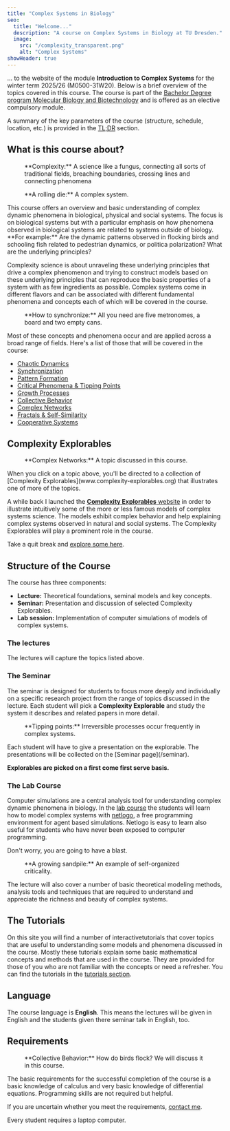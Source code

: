 ```yaml
---
title: "Complex Systems in Biology"
seo:
  title: "Welcome..."
  description: "A course on Complex Systems in Biology at TU Dresden."
  image:
    src: "/complexity_transparent.png" 
    alt: "Complex Systems"
showHeader: true
---
```


... to the website of the module **Introduction to Complex Systems** 
for the winter term 2025/26 (M0500-31W20). 
Below is a brief overview of the topics covered 
in this course. The course is part of the 
[Bachelor Degree program Molecular Biology and Biotechnology](https://tu-dresden.de/studium/vor-dem-studium/studienangebot/sins/sins_studiengang?autoid=313)
and is offered as an elective compulsory module.

A summary of the key parameters of the course 
(structure, schedule, location, etc.) is provided
in the [TL;DR](/tldr) section.

## What is this course about?

<Figure src={complexity} srcDark={complexityDark} alt="Complexity.">
**Complexity:** A science like a fungus, connecting all sorts of traditional
fields, breaching boundaries, crossing lines and connecting phenomena
</Figure>

<Figure src={rollingDie} srcDark={rollingDieDark} alt="a rolling die" margin={true}>
**A rolling die:** A complex system.
</Figure>
This course offers an overview and basic understanding of 
complex dynamic phenomena in biological, physical and social systems.
The focus is on biological systems but with a particular emphasis on how phenomena
observed in biological systems are related to systems outside of biology. 
**For example:** Are the dynamic patterns observed in flocking birds and schooling
fish related to pedestrian dynamics, or politica polarization? What are
the underlying principles?

Complexity science is about unraveling these underlying principles that 
drive a complex phenomenon 
and trying to construct models based on these underlying principles that
can reproduce the basic properties of a system with as few ingredients as possible. 
Complex systems come in different flavors and can be associated with different 
fundamental 
phenomena and concepts each of which will be covered in the course.

<Quote 
  author="Dirk Brockmann" 
  cite="TU Dresden" 
  quote="AI is about predicting things we don't understand. Complexity is about understanding things we can't predict." 
/>


<Figure src={metronomes} srcDark={metronomesDark} margin={true} alt="metronomes on a board">
**How to synchronize:** All you need are five metronomes, a board and two empty cans.
</Figure>
Most of these concepts and phenomena occur and are applied across a broad range of fields. 
Here's a list of those that will be covered in the course:

- [Chaotic Dynamics](http://www.complexity-explorables.org/topics/chaotic-dynamics/)
- [Synchronization](http://www.complexity-explorables.org/topics/synchronization/)
- [Pattern Formation](http://www.complexity-explorables.org/topics/pattern-formation/)
- [Critical Phenomena & Tipping Points](http://www.complexity-explorables.org/topics/critical-phenomena/)
- [Growth Processes](http://www.complexity-explorables.org/topics/growth-processes/)
- [Collective Behavior](http://www.complexity-explorables.org/topics/collective-behavior/)
- [Complex Networks](http://www.complexity-explorables.org/topics/complex-networks/)
- [Fractals & Self-Similarity](http://www.complexity-explorables.org/topics/self-similarity/)
- [Cooperative Systems](http://www.complexity-explorables.org/topics/cooperation/)

## Complexity Explorables

<Figure src={network} srcDark={networkDark} alt="Network" margin={true}>
**Complex Networks:** A topic discussed in this course.
</Figure>
When you click on a topic above, you'll be directed to a 
collection of [Complexity Explorables](www.complexity-explorables.org) 
that illustrates one of more of the topics.

A while back I launched the [**Complexity Explorables** website](https://www.complexity-explorables.org) 
in order to illustrate intuitively some of the more or 
less famous models of complex systems science. The models exhibit complex 
behavior and help explaining complex systems observed in natural and social systems. 
The Complexity Explorables will play a prominent role in the course. 

Take a quit break and [explore some here](https://www.complexity-explorables.org).

## Structure of the Course

The course has three components:

- **Lecture:** Theoretical foundations, seminal models and key concepts.
- **Seminar:** Presentation and discussion of selected Complexity Explorables.
- **Lab session:** Implementation of computer simulations of models of complex systems.

### The lectures

The lectures will capture the topics listed above. 

### The Seminar

The seminar is designed for students to focus more deeply and individually on a 
specific research project from the range of topics discussed in the lecture. 
Each student will pick a **Complexity Explorable** and study the system it 
describes and related papers in more detail. 

<Figure src={tippingpoint} srcDark={tippingpointDark} alt="tipping point." margin={true}>
**Tipping points:** Irreversible processes occur frequently in complex systems.
</Figure>
Each student will have to give a presentation on the explorable. 
The presentations will be collected on the [Seminar page](/seminar).

**Explorables are picked on a first come first serve basis.**

### The Lab Course

Computer simulations are a central analysis tool for understanding complex 
dynamic phenomena in biology. In the [lab course](/lab) 
the students will learn how to model complex systems 
with [netlogo](https://ccl.northwestern.edu/netlogo/), a free programming 
environment for agent based simulations. Netlogo is easy to 
learn also useful for students who have never been exposed to computer programming. 

Don't worry, you are going to have a blast.


<Figure src={sandpile} srcDark={sandpileDark} alt="Sandpile" margin={true}>
**A growing sandpile:** An example of self-organized criticality.
</Figure>
The lecture will also cover a number of basic theoretical modeling methods, analysis tools 
and techniques that are required to understand and appreciate the richness and beauty of complex systems.

## The Tutorials

On this site you will find a number of interactivetutorials that cover 
topics that are 
useful to understanding some models
and phenomena discussed in the course. Mostly these tutorials explain 
some basic mathematical concepts and methods that are used in the course. 
They are provided for those of you who are not familiar with the concepts or 
need a refresher. 
You can find the tutorials in the [tutorials section](/tutorials). 

## Language

The course language is **English**. This means the lectures will be given in English 
and the students given there seminar talk in English, too.
 

## Requirements

<Figure src={swarm} srcDark={swarmDark} alt="A swarm." margin={true}>
**Collective Behavior:** How do birds flock? We will discuss it in this course.
</Figure>

The basic requirements for the successful completion of the 
course is a basic knowledge of calculus and very basic knowledge of 
differential equations. Programming skills are not required but helpful.

If you are uncertain whether you meet the requirements, [contact me](/contact).

Every student requires a laptop computer.
